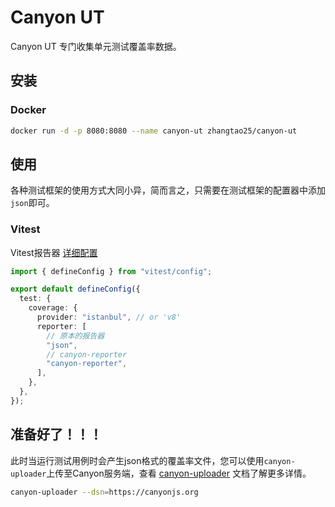 # Canyon UT

Canyon UT 专门收集单元测试覆盖率数据。

## 安装

### Docker

```bash copy
docker run -d -p 8080:8080 --name canyon-ut zhangtao25/canyon-ut
```

## 使用

各种测试框架的使用方式大同小异，简而言之，只需要在测试框架的配置器中添加`json`即可。

### Vitest

Vitest报告器 [详细配置](https://cn.vitest.dev/guide/coverage.html#%E8%87%AA%E5%AE%9A%E4%B9%89%E8%A6%86%E7%9B%96%E7%8E%87%E7%9A%84%E6%8A%A5%E5%91%8A%E5%99%A8)

```typescript filename="vitest.config.ts" copy {10}
import { defineConfig } from "vitest/config";

export default defineConfig({
  test: {
    coverage: {
      provider: "istanbul", // or 'v8'
      reporter: [
        // 原本的报告器
        "json",
        // canyon-reporter
        "canyon-reporter",
      ],
    },
  },
});
```

## 准备好了！！！

此时当运行测试用例时会产生json格式的覆盖率文件，您可以使用`canyon-uploader`上传至Canyon服务端，查看 [canyon-uploader]() 文档了解更多详情。

```bash copy
canyon-uploader --dsn=https://canyonjs.org
```
